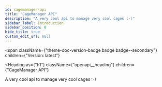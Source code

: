 ```yaml
---
id: cagemanager-api
title: "CageManager API"
description: "A very cool api to manage very cool cages :-)"
sidebar_label: Introduction
sidebar_position: 0
hide_title: true
custom_edit_url: null
---
```



<span
  className={"theme-doc-version-badge badge badge--secondary"}
  children={"Version: latest"}
>
</span>

<Heading
  as={"h1"}
  className={"openapi__heading"}
  children={"CageManager API"}
>
</Heading>



A very cool api to manage very cool cages :-)


      